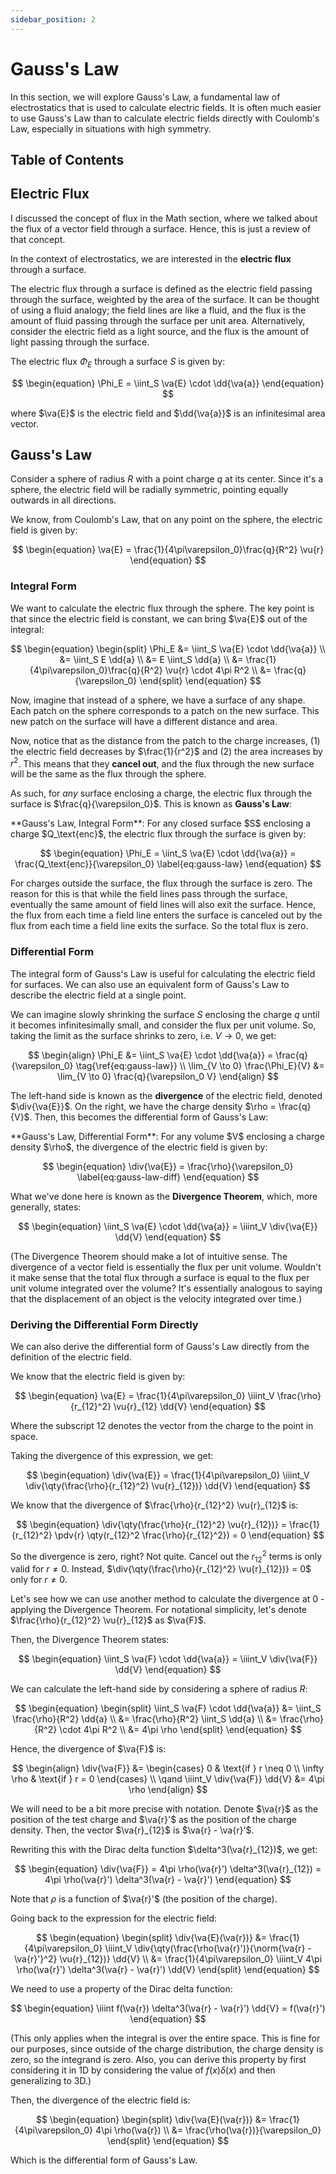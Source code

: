 ```yaml
---
sidebar_position: 2
---
```




# Gauss's Law

In this section, we will explore Gauss's Law, a fundamental law of electrostatics that is used to calculate electric fields.
It is often much easier to use Gauss's Law than to calculate electric fields directly with Coulomb's Law, especially in situations with high symmetry.

## Table of Contents

<TOCInline toc={toc} />

## Electric Flux

I discussed the concept of flux in the Math section, where we talked about the flux of a vector field through a surface.
Hence, this is just a review of that concept.

In the context of electrostatics, we are interested in the **electric flux** through a surface.

The electric flux through a surface is defined as the electric field passing through the surface, weighted by the area of the surface.
It can be thought of using a fluid analogy; the field lines are like a fluid, and the flux is the amount of fluid passing through the surface per unit area.
Alternatively, consider the electric field as a light source, and the flux is the amount of light passing through the surface.

The electric flux $\Phi_E$ through a surface $S$ is given by:

$$
\begin{equation}
\Phi_E = \iint_S \va{E} \cdot \dd{\va{a}}
\end{equation}
$$

where $\va{E}$ is the electric field and $\dd{\va{a}}$ is an infinitesimal area vector.

## Gauss's Law

Consider a sphere of radius $R$ with a point charge $q$ at its center.
Since it's a sphere, the electric field will be radially symmetric, pointing equally outwards in all directions.

We know, from Coulomb's Law, that on any point on the sphere, the electric field is given by:

$$
\begin{equation}
\va{E} = \frac{1}{4\pi\varepsilon_0}\frac{q}{R^2} \vu{r}
\end{equation}
$$

### Integral Form

We want to calculate the electric flux through the sphere.
The key point is that since the electric field is constant, we can bring $\va{E}$ out of the integral:

$$
\begin{equation}
\begin{split}
\Phi_E &= \iint_S \va{E} \cdot \dd{\va{a}} \\
&= \iint_S E \dd{a} \\
&= E \iint_S \dd{a} \\
&= \frac{1}{4\pi\varepsilon_0}\frac{q}{R^2} \vu{r} \cdot 4\pi R^2 \\
&= \frac{q}{\varepsilon_0}
\end{split}
\end{equation}
$$

Now, imagine that instead of a sphere, we have a surface of any shape.
Each patch on the sphere corresponds to a patch on the new surface.
This new patch on the surface will have a different distance and area.

Now, notice that as the distance from the patch to the charge increases, (1) the electric field decreases by $\frac{1}{r^2}$ and (2) the area increases by $r^2$.
This means that they **cancel out**, and the flux through the new surface will be the same as the flux through the sphere.

As such, for *any* surface enclosing a charge, the electric flux through the surface is $\frac{q}{\varepsilon_0}$.
This is known as **Gauss's Law**:

<Boxed>
**Gauss's Law, Integral Form**: For any closed surface $S$ enclosing a charge $Q_\text{enc}$, the electric flux through the surface is given by:

$$
\begin{equation}
\Phi_E = \iint_S \va{E} \cdot \dd{\va{a}} = \frac{Q_\text{enc}}{\varepsilon_0} \label{eq:gauss-law}
\end{equation}
$$

</Boxed>

For charges outside the surface, the flux through the surface is zero.
The reason for this is that while the field lines pass through the surface, eventually the same amount of field lines will also exit the surface.
Hence, the flux from each time a field line enters the surface is canceled out by the flux from each time a field line exits the surface.
So the total flux is zero.

### Differential Form

The integral form of Gauss's Law is useful for calculating the electric field for surfaces.
We can also use an equivalent form of Gauss's Law to describe the electric field at a single point.

We can imagine slowly shrinking the surface $S$ enclosing the charge $q$ until it becomes infinitesimally small, and consider the flux per unit volume.
So, taking the limit as the surface shrinks to zero, i.e. $V \to 0$, we get:

$$
\begin{align}
\Phi_E &= \iint_S \va{E} \cdot \dd{\va{a}} = \frac{q}{\varepsilon_0} \tag{\ref{eq:gauss-law}} \\
\lim_{V \to 0} \frac{\Phi_E}{V} &= \lim_{V \to 0} \frac{q}{\varepsilon_0 V}
\end{align}
$$

The left-hand side is known as the **divergence** of the electric field, denoted $\div{\va{E}}$. On the right, we have the charge density $\rho = \frac{q}{V}$.
Then, this becomes the differential form of Gauss's Law:

<Boxed>
**Gauss's Law, Differential Form**: For any volume $V$ enclosing a charge density $\rho$, the divergence of the electric field is given by:

$$
\begin{equation}
\div{\va{E}} = \frac{\rho}{\varepsilon_0} \label{eq:gauss-law-diff}
\end{equation}
$$

</Boxed>

What we've done here is known as the **Divergence Theorem**, which, more generally, states:

$$
\begin{equation}
\iint_S \va{E} \cdot \dd{\va{a}} = \iiint_V \div{\va{E}} \dd{V}
\end{equation}
$$

(The Divergence Theorem should make a lot of intuitive sense.
The divergence of a vector field is essentially the flux per unit volume.
Wouldn't it make sense that the total flux through a surface is equal to the flux per unit volume integrated over the volume?
It's essentially analogous to saying that the displacement of an object is the velocity integrated over time.)

### Deriving the Differential Form Directly

We can also derive the differential form of Gauss's Law directly from the definition of the electric field.

We know that the electric field is given by:

$$
\begin{equation}
\va{E} = \frac{1}{4\pi\varepsilon_0} \iiint_V \frac{\rho}{r_{12}^2} \vu{r}_{12} \dd{V}
\end{equation}
$$

Where the subscript $12$ denotes the vector from the charge to the point in space.

Taking the divergence of this expression, we get:

$$
\begin{equation}
\div{\va{E}} = \frac{1}{4\pi\varepsilon_0} \iiint_V \div{\qty(\frac{\rho}{r_{12}^2} \vu{r}_{12})} \dd{V}
\end{equation}
$$

We know that the divergence of $\frac{\rho}{r_{12}^2} \vu{r}_{12}$ is:

$$
\begin{equation}
\div{\qty(\frac{\rho}{r_{12}^2} \vu{r}_{12})} = \frac{1}{r_{12}^2} \pdv{r} \qty(r_{12}^2 \frac{\rho}{r_{12}^2}) = 0
\end{equation}
$$

So the divergence is zero, right?
Not quite. Cancel out the $r_{12}^2$ terms is only valid for $r \neq 0$.
Instead, $\div{\qty(\frac{\rho}{r_{12}^2} \vu{r}_{12})} = 0$ only for $r \neq 0$.

Let's see how we can use another method to calculate the divergence at $0$ - applying the Divergence Theorem.
For notational simplicity, let's denote $\frac{\rho}{r_{12}^2} \vu{r}_{12}$ as $\va{F}$.

Then, the Divergence Theorem states:

$$
\begin{equation}
\iint_S \va{F} \cdot \dd{\va{a}} = \iiint_V \div{\va{F}} \dd{V}
\end{equation}
$$

We can calculate the left-hand side by considering a sphere of radius $R$:

$$
\begin{equation}
\begin{split}
\iint_S \va{F} \cdot \dd{\va{a}} &= \iint_S \frac{\rho}{R^2} \dd{a} \\
&= \frac{\rho}{R^2} \iint_S \dd{a} \\
&= \frac{\rho}{R^2} \cdot 4\pi R^2 \\
&= 4\pi \rho
\end{split}
\end{equation}
$$

Hence, the divergence of $\va{F}$ is:

$$
\begin{align}
\div{\va{F}} &= \begin{cases}
0 & \text{if } r \neq 0 \\
\infty \rho & \text{if } r = 0
\end{cases} \\
\qand \iiint_V \div{\va{F}} \dd{V} &= 4\pi \rho
\end{align}
$$

We will need to be a bit more precise with notation.
Denote $\va{r}$ as the position of the test charge and $\va{r}'$ as the position of the charge density.
Then, the vector $\va{r}_{12}$ is $\va{r} - \va{r}'$.

Rewriting this with the Dirac delta function $\delta^3(\va{r}_{12})$, we get:

$$
\begin{equation}
\div{\va{F}} = 4\pi \rho(\va{r}') \delta^3(\va{r}_{12}) = 4\pi \rho(\va{r}') \delta^3(\va{r} - \va{r}')
\end{equation}
$$

Note that $\rho$ is a function of $\va{r}'$ (the position of the charge).

Going back to the expression for the electric field:

$$
\begin{equation}
\begin{split}
\div{\va{E}(\va{r})} &= \frac{1}{4\pi\varepsilon_0} \iiint_V \div{\qty(\frac{\rho(\va{r}')}{\norm{\va{r} - \va{r}'}^2} \vu{r}_{12})} \dd{V} \\
&= \frac{1}{4\pi\varepsilon_0} \iiint_V 4\pi \rho(\va{r}') \delta^3(\va{r} - \va{r}') \dd{V}
\end{split}
\end{equation}
$$

We need to use a property of the Dirac delta function:

$$
\begin{equation}
\iiint f(\va{r}) \delta^3(\va{r} - \va{r}') \dd{V} = f(\va{r}')
\end{equation}
$$

(This only applies when the integral is over the entire space. This is fine for our purposes, since outside of the charge distribution, the charge density is zero, so the integrand is zero.
Also, you can derive this property by first considering it in 1D by considering the value of $f(x)\delta(x)$ and then generalizing to 3D.)

Then, the divergence of the electric field is:

$$
\begin{equation}
\begin{split}
\div{\va{E}(\va{r})} &= \frac{1}{4\pi\varepsilon_0} 4\pi \rho(\va{r}) \\
&= \frac{\rho(\va{r})}{\varepsilon_0}
\end{split}
\end{equation}
$$

Which is the differential form of Gauss's Law.


